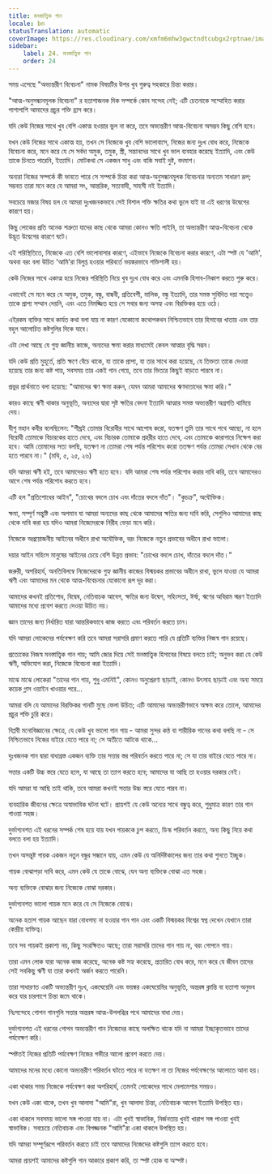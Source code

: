 ```yaml
---
title: মনস্তাত্ত্বিক গান
locale: bn
statusTranslation: automatic
coverImage: https://res.cloudinary.com/xmfm6mhw3gwctndtcubgx2rptnae/image/upload/v1740468922/small_cover_tratado_de_psicologia_revolucionaria_a4c0dca4e0.webp
sidebar:
    label: 24. মনস্তাত্ত্বিক গান
    order: 24
---
```

সময় এসেছে "অভ্যন্তরীণ বিবেচনা" নামক বিষয়টির উপর খুব গুরুত্ব সহকারে চিন্তা করার।

"আত্ম-অনুসন্ধানমূলক বিবেচনা" র হতাশাজনক দিক সম্পর্কে কোন সন্দেহ নেই; এটি চেতনাকে সম্মোহিত করার পাশাপাশি আমাদের প্রচুর শক্তি হ্রাস করে।

যদি কেউ নিজের সাথে খুব বেশি একাত্ম হওয়ার ভুল না করে, তবে অভ্যন্তরীণ আত্ম-বিবেচনা অসম্ভব কিছু বেশি হবে।

যখন কেউ নিজের সাথে একাত্ম হয়, তখন সে নিজেকে খুব বেশি ভালোবাসে, নিজের জন্য দুঃখ বোধ করে, নিজেকে বিবেচনা করে, মনে করে যে সে সর্বদা অমুক, তমুক, স্ত্রী, সন্তানদের সাথে খুব ভাল ব্যবহার করেছে ইত্যাদি, এবং কেউ তাকে চিনতে পারেনি, ইত্যাদি। মোটকথা সে একজন সাধু এবং বাকি সবাই দুষ্ট, বদমাশ।

অন্যরা নিজের সম্পর্কে কী ভাবতে পারে সে সম্পর্কে চিন্তা করা আত্ম-অনুসন্ধানমূলক বিবেচনার অন্যতম সাধারণ রূপ; সম্ভবত তারা মনে করে যে আমরা সৎ, আন্তরিক, সত্যবাদী, সাহসী নই ইত্যাদি।

সবচেয়ে মজার বিষয় হল যে আমরা দুঃখজনকভাবে সেই বিশাল শক্তি ক্ষতির কথা ভুলে যাই যা এই ধরণের উদ্বেগের কারণে হয়।

কিছু লোকের প্রতি অনেক শত্রুতা যাদের কাছ থেকে আমরা কোনও ক্ষতি পাইনি, তা অভ্যন্তরীণ আত্ম-বিবেচনা থেকে উদ্ভূত উদ্বেগের কারণে ঘটে।

এই পরিস্থিতিতে, নিজেকে এত বেশি ভালোবাসার কারণে, এইভাবে নিজেকে বিবেচনা করার কারণে, এটা স্পষ্ট যে 'আমি', অথবা বরং বলা উচিত 'আমি'রা বিলুপ্ত হওয়ার পরিবর্তে ভয়ঙ্করভাবে শক্তিশালী হয়।

কেউ নিজের সাথে একাত্ম হয়ে নিজের পরিস্থিতি নিয়ে খুব দুঃখ বোধ করে এবং এমনকি হিসাব-নিকাশ করতে শুরু করে।

এভাবেই সে মনে করে যে অমুক, তমুক, বন্ধু, বান্ধবী, প্রতিবেশী, মালিক, বন্ধু ইত্যাদি, তার সমস্ত সুবিদিত দয়া সত্ত্বেও তাকে প্রাপ্য সম্মান দেয়নি, এবং এতে নিমজ্জিত হয়ে সে সবার জন্য অসহ্য এবং বিরক্তিকর হয়ে ওঠে।

এইরকম ব্যক্তির সাথে কার্যত কথা বলা যায় না কারণ যেকোনো কথোপকথন নিশ্চিতভাবে তার হিসাবের খাতায় এবং তার বহুল আলোচিত কষ্টগুলির দিকে যাবে।

এটা লেখা আছে যে গুহ্য জ্ঞানীয় কাজে, অন্যদের ক্ষমা করার মাধ্যমেই কেবল আত্মার বৃদ্ধি সম্ভব।

যদি কেউ প্রতি মুহূর্তে, প্রতি ক্ষণে বেঁচে থাকে, যা তাকে প্রাপ্য, যা তার সাথে করা হয়েছে, যে তিক্ততা তাকে দেওয়া হয়েছে তার জন্য কষ্ট পায়, সবসময় তার একই গান গেয়ে, তবে তার ভিতরে কিছুই বাড়তে পারবে না।

প্রভুর প্রার্থনাতে বলা হয়েছে: "আমাদের ঋণ ক্ষমা করুন, যেমন আমরা আমাদের ঋণদাতাদের ক্ষমা করি।"

কারও কাছে ঋণী থাকার অনুভূতি, অন্যদের দ্বারা সৃষ্ট ক্ষতির বেদনা ইত্যাদি আত্মার সমস্ত অভ্যন্তরীণ অগ্রগতি থামিয়ে দেয়।

যীশু মহান কবীর বলেছিলেন: "শীঘ্রই তোমার বিরোধীর সাথে আপোষ করো, যতক্ষণ তুমি তার সাথে পথে আছো, না হলে বিরোধী তোমাকে বিচারকের হাতে দেবে, এবং বিচারক তোমাকে প্রহরীর হাতে দেবে, এবং তোমাকে কারাগারে নিক্ষেপ করা হবে। আমি তোমাদের সত্য বলছি, যতক্ষণ না তোমরা শেষ পর্যন্ত পরিশোধ করো ততক্ষণ পর্যন্ত তোমরা সেখান থেকে বের হতে পারবে না।" (মথি, ৫, ২৫, ২৬)

যদি আমরা ঋণী হই, তবে আমাদেরও ঋণী হতে হবে। যদি আমরা শেষ পর্যন্ত পরিশোধ করার দাবি করি, তবে আমাদেরও আগে শেষ পর্যন্ত পরিশোধ করতে হবে।

এটি হল "প্রতিশোধের আইন", "চোখের বদলে চোখ এবং দাঁতের বদলে দাঁত"। "কুচক্র", অযৌক্তিক।

ক্ষমা, সম্পূর্ণ সন্তুষ্টি এবং অপমান যা আমরা অন্যদের কাছ থেকে আমাদের ক্ষতির জন্য দাবি করি, সেগুলিও আমাদের কাছ থেকে দাবি করা হয় যদিও আমরা নিজেদেরকে নিরীহ ভেড়া মনে করি।

নিজেকে অপ্রয়োজনীয় আইনের অধীনে রাখা অযৌক্তিক, বরং নিজেকে নতুন প্রভাবের অধীনে রাখা ভালো।

দয়ার আইন সহিংস মানুষের আইনের চেয়ে বেশি উন্নত প্রভাব: "চোখের বদলে চোখ, দাঁতের বদলে দাঁত।"

জরুরী, অপরিহার্য, অনতিবিলম্বে নিজেদেরকে গুহ্য জ্ঞানীয় কাজের বিস্ময়কর প্রভাবের অধীনে রাখা, ভুলে যাওয়া যে আমরা ঋণী এবং আমাদের মন থেকে আত্ম-বিবেচনার যেকোনো রূপ দূর করা।

আমাদের কখনই প্রতিশোধ, বিদ্বেষ, নেতিবাচক আবেগ, ক্ষতির জন্য উদ্বেগ, সহিংসতা, ঈর্ষা, ঋণের অবিরাম স্মরণ ইত্যাদি আমাদের মধ্যে প্রবেশ করতে দেওয়া উচিত নয়।

জ্ঞান তাদের জন্য নির্ধারিত যারা আন্তরিকভাবে কাজ করতে এবং পরিবর্তন করতে চান।

যদি আমরা লোকেদের পর্যবেক্ষণ করি তবে আমরা সরাসরি প্রমাণ করতে পারি যে প্রতিটি ব্যক্তির নিজস্ব গান রয়েছে।

প্রত্যেকের নিজস্ব মনস্তাত্ত্বিক গান গায়; আমি জোর দিয়ে সেই মনস্তাত্ত্বিক হিসাবের বিষয়ে বলতে চাই; অনুভব করা যে কেউ ঋণী, অভিযোগ করা, নিজেকে বিবেচনা করা ইত্যাদি।

মাঝে মাঝে লোকেরা "তাদের গান গায়, শুধু এমনিই", কোনও অনুপ্রেরণা ছাড়াই, কোনও উৎসাহ ছাড়াই এবং অন্য সময়ে কয়েক গ্লাস ওয়াইন খাওয়ার পরে...

আমরা বলি যে আমাদের বিরক্তিকর গানটি মুছে ফেলা উচিত; এটি আমাদের অভ্যন্তরীণভাবে অক্ষম করে তোলে, আমাদের প্রচুর শক্তি চুরি করে।

বিপ্লবী মনোবিজ্ঞানের ক্ষেত্রে, যে কেউ খুব ভালো গান গায় - আমরা সুন্দর কণ্ঠ বা শারীরিক গানের কথা বলছি না - সে নিশ্চিতভাবে নিজের বাইরে যেতে পারে না; সে অতীতে আটকে থাকে...

দুঃখজনক গান দ্বারা বাধাগ্রস্ত একজন ব্যক্তি তার সত্তার স্তর পরিবর্তন করতে পারে না; সে যা তার বাইরে যেতে পারে না।

সত্তার একটি উচ্চ স্তরে যেতে হলে, যা আছে তা ত্যাগ করতে হবে; আমাদের যা আছি তা হওয়ার দরকার নেই।

যদি আমরা যা আছি তাই থাকি, তবে আমরা কখনই সত্তার উচ্চ স্তরে যেতে পারব না।

ব্যবহারিক জীবনের ক্ষেত্রে অস্বাভাবিক ঘটনা ঘটে। প্রায়শই যে কেউ অন্যের সাথে বন্ধুত্ব করে, শুধুমাত্র কারণ তার গান গাওয়া সহজ।

দুর্ভাগ্যবশত এই ধরনের সম্পর্ক শেষ হয়ে যায় যখন গায়ককে চুপ করতে, ডিস্ক পরিবর্তন করতে, অন্য কিছু নিয়ে কথা বলতে বলা হয় ইত্যাদি।

তখন অসন্তুষ্ট গায়ক একজন নতুন বন্ধুর সন্ধানে যায়, এমন কেউ যে অনির্দিষ্টকালের জন্য তার কথা শুনতে ইচ্ছুক।

গায়ক বোঝাপড়া দাবি করে, এমন কেউ যে তাকে বোঝে, যেন অন্য ব্যক্তিকে বোঝা এত সহজ।

অন্য ব্যক্তিকে বোঝার জন্য নিজেকে বোঝা দরকার।

দুর্ভাগ্যবশত ভালো গায়ক মনে করে যে সে নিজেকে বোঝে।

অনেক হতাশ গায়ক আছেন যারা বোধগম্য না হওয়ার গান গান এবং একটি বিস্ময়কর বিশ্বের স্বপ্ন দেখেন যেখানে তারা কেন্দ্রীয় ব্যক্তিত্ব।

তবে সব গায়কই প্রকাশ্য নয়, কিছু সংরক্ষিতও আছে; তারা সরাসরি তাদের গান গায় না, বরং গোপনে গায়।

তারা এমন লোক যারা অনেক কাজ করেছে, অনেক কষ্ট সহ্য করেছে, প্রতারিত বোধ করে, মনে করে যে জীবন তাদের সেই সবকিছু ঋণী যা তারা কখনই অর্জন করতে পারেনি।

তারা সাধারণত একটি অভ্যন্তরীণ দুঃখ, একঘেয়েমি এবং ভয়ঙ্কর একঘেয়েমির অনুভূতি, অন্তরঙ্গ ক্লান্তি বা হতাশা অনুভব করে যার চারপাশে চিন্তা জমে থাকে।

নিঃসন্দেহে গোপন গানগুলি সত্তার অন্তরঙ্গ আত্ম-উপলব্ধির পথে আমাদের বাধা দেয়।

দুর্ভাগ্যবশত এই ধরনের গোপন অভ্যন্তরীণ গান নিজেদের কাছে অলক্ষিত থাকে যদি না আমরা ইচ্ছাকৃতভাবে তাদের পর্যবেক্ষণ করি।

স্পষ্টতই নিজের প্রতিটি পর্যবেক্ষণ নিজের গভীরে আলো প্রবেশ করতে দেয়।

আমাদের মনের মধ্যে কোনো অভ্যন্তরীণ পরিবর্তন ঘটতে পারে না যতক্ষণ না তা নিজের পর্যবেক্ষণের আলোতে আনা হয়।

একা থাকার সময় নিজেকে পর্যবেক্ষণ করা অপরিহার্য, তেমনই লোকেদের সাথে মেলামেশার সময়ও।

যখন কেউ একা থাকে, তখন খুব আলাদা "আমি"রা, খুব আলাদা চিন্তা, নেতিবাচক আবেগ ইত্যাদি উপস্থিত হয়।

একা থাকলে সবসময় ভালো সঙ্গ পাওয়া যায় না। এটা খুবই স্বাভাবিক, নির্জনতায় খুবই খারাপ সঙ্গ পাওয়া খুবই স্বাভাবিক। সবচেয়ে নেতিবাচক এবং বিপজ্জনক "আমি"রা একা থাকলে উপস্থিত হয়।

যদি আমরা সম্পূর্ণরূপে পরিবর্তন করতে চাই তবে আমাদের নিজেদের কষ্টগুলি ত্যাগ করতে হবে।

আমরা প্রায়শই আমাদের কষ্টগুলি গান আকারে প্রকাশ করি, তা স্পষ্ট হোক বা অস্পষ্ট।

